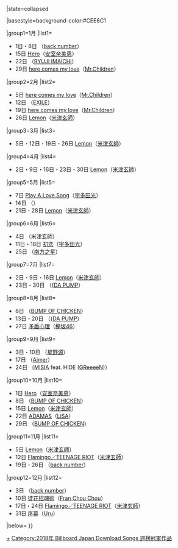 {{Navbox
|bodyclass=hlist
|name= Billboard JAPAN Download Songs 週榜冠軍 (2018年)
|title= [[日本告示牌|Billboard JAPAN]] Download Songs 週榜冠軍作品及獲得者{{#if:{{{1|}}}|（{{{1|}}}）|}}
|state=<includeonly>collapsed</includeonly>

|basestyle=background-color:#CEE6C1

|group1=1月
|list1=
* 1日・8日 {{link-ja|瞬き (back number的曲)|瞬き (back numberの曲)|瞬間}}（[[back number]]）
* 15日 [[Hero (安室奈美惠單曲)|Hero]]（[[安室奈美恵]]）
* 22日 {{link-ja|ONE DAY (RYUJI IMAICHI的曲)|ONE DAY (RYUJI IMAICHIの曲)|ONE DAY}}（[[今市隆二|RYUJI IMAICHI]]）
* 29日 [[here comes my love]]（[[Mr.Children]]）

|group2=2月
|list2=
* 5日 [[here comes my love]]（[[Mr.Children]]）
* 12日 {{link-ja|PARTY ALL NIGHT 〜STAR OF WISH〜}}（[[EXILE]]）
* 19日 [[here comes my love]]（[[Mr.Children]]）
* 26日 [[Lemon (米津玄師單曲)|Lemon]]（[[米津玄師]]）

|group3=3月
|list3=
* 5日・12日・19日・26日 [[Lemon (米津玄師單曲)|Lemon]]（[[米津玄師]]）

|group4=4月
|list4=
* 2日・9日・16日・23日・30日 [[Lemon (米津玄師單曲)|Lemon]]（[[米津玄師]]）

|group5=5月
|list5=
* 7日 [[Play A Love Song]]（[[宇多田光]]）
* 14日 {{link-ja|KISS is my life.}}（{{link-ja|SingTuyo}}）
* 21日・28日 [[Lemon (米津玄師單曲)|Lemon]]（[[米津玄師]]）

|group6=6月
|list6=
* 4日 {{link-ja|LOSER/Number Nine|LOSER/ナンバーナイン|LOSER}}（米津玄師）
* 11日・18日 [[初戀 (宇多田光單曲)|初恋]]（[[宇多田光]]）
* 25日 {{link-ja|向奮戰的戰士們獻上愛|闘う戦士たちへ愛を込めて}}（[[南方之星]]）

|group7=7月
|list7=
* 2日・9日・16日 [[Lemon (米津玄師單曲)|Lemon]]（[[米津玄師]]）
* 23日・30日 {{link-ja|U.S.A. (歌曲)|U.S.A. (曲)|U.S.A.}}（{[[DA PUMP]]）

|group8=8月
|list8=
* 6日 {{link-ja|望遠的進行曲|望遠のマーチ}}（[[BUMP OF CHICKEN]]）
* 13日・20日 {{link-ja|U.S.A. (歌曲)|U.S.A. (曲)|U.S.A.}}（{[[DA PUMP]]）
* 27日 [[矛盾心理 (櫸坂46單曲)|矛盾心理]]（[[欅坂46]]）

|group9=9月
|list9=
* 3日・10日 {{link-ja|IDEA (星野源)|アイデア (曲)|IDEA}}（[[星野源]]）
* 17日 {{link-ja|Black Bird|Black Bird/Tiny Dancers/思い出は奇麗で|Black Bird}}（[[Aimer]]）
* 24日 {{link-ja|愛的形態 (歌曲)|アイノカタチ (曲)|愛的形態}} （[[MISIA]] feat. HIDE ([[GReeeeN]])）

|group10=10月
|list10=
* 1日 [[Hero (安室奈美惠單曲)|Hero]]（[[安室奈美恵]]）
* 8日 {{link-ja|天狼星 (BUMP OF CHICKEN的曲)|シリウス (BUMP OF CHICKENの曲)|天狼星}}（[[BUMP OF CHICKEN]]）
* 15日 [[Lemon (米津玄師單曲)|Lemon]]（[[米津玄師]]）
* 22日 [[紅色陷阱(who loves it?)/ADAMAS|ADAMAS]]（[[LiSA]]）
* 29日 {{link-ja|好想和你說說話/天狼星/Spica|話がしたいよ/シリウス/Spica|好想和你說說話}}（[[BUMP OF CHICKEN]]）

|group11=11月
|list11=
* 5日 [[Lemon (米津玄師單曲)|Lemon]]（[[米津玄師]]）
* 12日 [[Flamingo/TEENAGE RIOT|Flamingo／TEENAGE RIOT]]（[[米津玄師]]）
* 19日・26日 {{link-ja|Old Fashion|オールドファッション}}（[[back number]]）

|group12=12月
|list12=
* 3日 {{link-ja|Old Fashion|オールドファッション}}（[[back number]]）
* 10日 [[佐賀偶像是傳奇|徒花招魂術]]（[[佐賀偶像是傳奇|Fran Chou Chou]]）
* 17日・24日 [[Flamingo/TEENAGE RIOT|Flamingo／TEENAGE RIOT]]（[[米津玄師]]）
* 31日 [[序幕]]（[[Uru]]）

|below={{Billboard JAPAN 單曲週榜冠軍／年份別模板}}
}}<noinclude>[[Category:2018年 Billboard Japan Download Songs 週榜冠軍作品|+]]</noinclude>
<includeonly>[[Category:2018年 Billboard Japan Download Songs 週榜冠軍作品]]</includeonly>